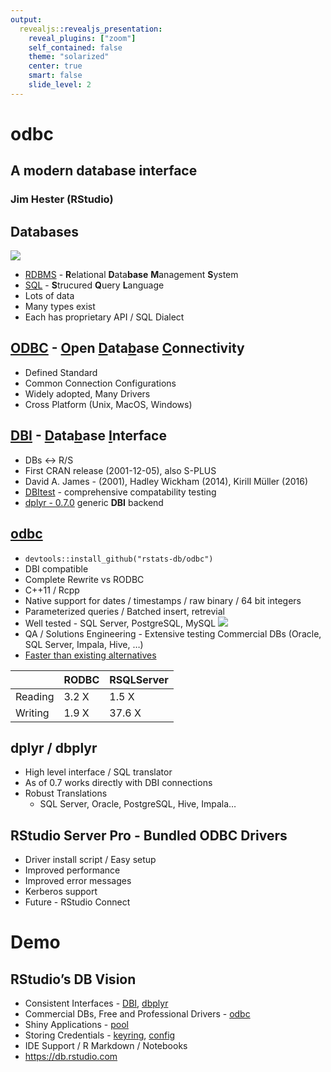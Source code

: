 ```yaml
---
output:
  revealjs::revealjs_presentation:
    reveal_plugins: ["zoom"]
    self_contained: false
    theme: "solarized"
    center: true
    smart: false
    slide_level: 2
---
```


<h1>odbc</h1>
<h2>A modern database interface</h2>
<h3>Jim Hester (RStudio)</h3>

## Databases

![](main_databases.jpg)

- [RDBMS](https://en.wikipedia.org/wiki/Relational_database_management_system) - **R**elational **D**ata**base** **M**anagement **S**ystem
- [SQL](https://en.wikipedia.org/wiki/SQL) - **S**trucured **Q**uery **L**anguage
- Lots of data
- Many types exist
- Each has proprietary API / SQL Dialect

## [ODBC](https://msdn.microsoft.com/en-us/library/ms710252(v=vs.85).aspx) - <u>O</u>pen <u>D</u>ata<u>b</u>ase <u>C</u>onnectivity

- Defined Standard
- Common Connection Configurations
- Widely adopted, Many Drivers
- Cross Platform (Unix, MacOS, Windows)

## [DBI](https://cran.r-project.org/package=DBI) - <u>D</u>ata<u>b</u>ase <u>I</u>nterface
- DBs <-> R/S
- First CRAN release (2001-12-05), also S-PLUS
- David A. James - (2001), Hadley Wickham (2014), Kirill Müller (2016)
- [DBItest](https://github.com/rstats-db/DBItest) - comprehensive compatability testing
- [dplyr - 0.7.0](https://cran.r-project.org/package=dplyr) generic **DBI** backend

## [odbc](https://www.github.com/rstats-db/odbc#readme)

- `devtools::install_github("rstats-db/odbc")`
- DBI compatible
- Complete Rewrite vs RODBC
- C++11 / Rcpp
- Native support for dates / timestamps / raw binary / 64 bit integers
- Parameterized queries / Batched insert, retrevial
- Well tested - SQL Server, PostgreSQL, MySQL ![](https://img.shields.io/codecov/c/github/rstats-db/odbc/master.svg)
- QA / Solutions Engineering - Extensive testing Commercial DBs (Oracle, SQL Server, Impala, Hive, ...)
- [Faster than existing alternatives](https://github.com/rstats-db/odbc#benchmarks)

|         | RODBC        | RSQLServer |
|---------|--------------|------------|
| Reading | 3.2 X        | 1.5 X      |
| Writing | 1.9 X        | 37.6 X     |

## dplyr / dbplyr

- High level interface / SQL translator
- As of 0.7 works directly with DBI connections
- Robust Translations
    - SQL Server, Oracle, PostgreSQL, Hive, Impala...

## RStudio Server Pro - Bundled ODBC Drivers
 - Driver install script / Easy setup
 - Improved performance
 - Improved error messages
 - Kerberos support
 - Future - RStudio Connect
 
# Demo

## RStudio's DB Vision
- Consistent Interfaces - [DBI](https://cran.r-project.org/package=DBI), [dbplyr](https://cran.r-project.org/package=dbplyr)
- Commercial DBs, Free and Professional Drivers - [odbc](https://cran.r-project.org/package=odbc)
- Shiny Applications - [pool](https://github.com/rstudio/pool)
- Storing Credentials - [keyring](https://github.com/gaborcsardi/keyring), [config](https://github.com/rstudio/config)
- IDE Support / R Markdown / Notebooks
- <https://db.rstudio.com>
